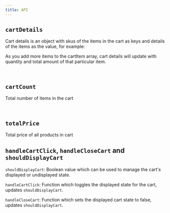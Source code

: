 ```yaml
---
title: API
---
```


## `cartDetails`

Cart details is an object with skus of the items in the cart as keys and details of the items as the value, for example:


<CartDisplayWrapper />

As you add more items to the cartItem array, cart details will update with quantity and total amount of
that particular item.

<br />

## `cartCount`

Total number of items in the cart

<br />

## `totalPrice`

Total price of all products in cart

<API />

## `handleCartClick`, `handleCloseCart` and `shouldDisplayCart`

`shouldDisplayCart`: Boolean value which can be used to manage the cart's displayed or undisplayed state.

`handleCartClick`: Function which toggles the displayed state for the cart, updates `shouldDisplayCart`.

`handleCloseCart`: Function which sets the displayed cart state to false, updates `shouldDisplayCart`.
